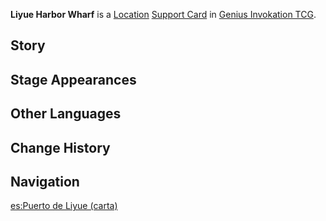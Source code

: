 {{About|the [[Genius Invokation TCG]] Support Card|the [[Location]]|Liyue Harbor}}
{{Genius Invokation TCG Infobox
|title     = Liyue Harbor Wharf
|id        = 321001
|image     = Liyue Harbor Wharf Support Card.png
|type      = Support Card
|group     = Location
|effect    = '''End Phase:''' Draw 2 cards.
|usage     = 2
|matching  = 2
|source1   = Defeat [[Uncle Tian]] in [[Genius Invokation TCG]]
|source2   = {{Sold By}}
}}
'''Liyue Harbor Wharf''' is a [[Location Card|Location]] [[Support Card]] in [[Genius Invokation TCG]].

==Story==
{{Description|"Nature provides, the mountains rejoice, we are blessed by heaven's good grace."|title=Where All Ships Dock}}

==Stage Appearances==
{{Genius Invokation TCG Stage Appearances}}

==Other Languages==
{{Other Languages
|en      = Liyue Harbor Wharf
|zhs     = 璃月港口
|zhs_rm  = Líyuè Gǎngkǒu
|zht     = 璃月港口
|zht_rm  = Líyuè Gǎngkǒu
|zh_tl   = {{Lex|Liyue|zh}} Harbor
|ja      = 璃月港口
|ja_rm   = Riiywe Koukou
|ja_tl   = {{Lex|Liyue|ja}} Harbor Entrance
|ko      = {{tt|리월|璃月}} {{tt|항구|港口}}
|ko_rm   = Riwol Hanggu
|ko_tl   = {{Lex|Liyue|ko}} Harbor
|es      = Puerto de Liyue
|es_tl   = Liyue Harbor
|fr      = Quai du Port de Liyue
|fr_tl   = Liyue Harbor Wharf
|ru      = Гавань Ли Юэ
|ru_tl   = Liyue Port
|th      = Liyue Harbor Wharf
|vi      = Bến Cảng Liyue
|vi_tl   = 
|de      = Hafen von Liyue
|de_tl   = Harbor of Liyue
|id      = Liyue Harbor Wharf
|pt      = Porto de Liyue
|pt_tl   = 
|tr      = Liyue Limanı Rıhtımı
|tr_tl   = 
|it      = Molo del Porto di Liyue
|it_tl   = Wharf of Liyue Harbor
}}

==Change History==
{{Change History|3.3}}

==Navigation==
{{Genius Invokation TCG Navbox|Support Card}}

[[es:Puerto de Liyue (carta)]]